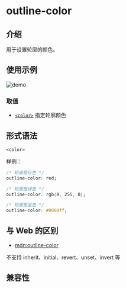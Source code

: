 # outline-color

## 介绍

用于设置轮廓的颜色。

## 使用示例

![demo](/assets/doc/IMG_3701.jpeg)

### 取值

- [`<color>`](api/css/data-type/color.mdx)
  指定轮廓颜色

## 形式语法

```
<color>
```

样例：

```css
/* 轮廓是红色 */
outline-color: red;

/* 轮廓是绿色 */
outline-color: rgb(0, 255, 0);

/* 轮廓是蓝色 */
outline-color: #0000ff;
```

## 与 Web 的区别

- [mdn:outline-color](https://developer.mozilla.org/en-US/docs/Web/CSS/outline-color)

不支持 inherit、initial、revert、unset、invert 等

## 兼容性


<LegacyCompatTable metadata="css/properties/outline-color" />
